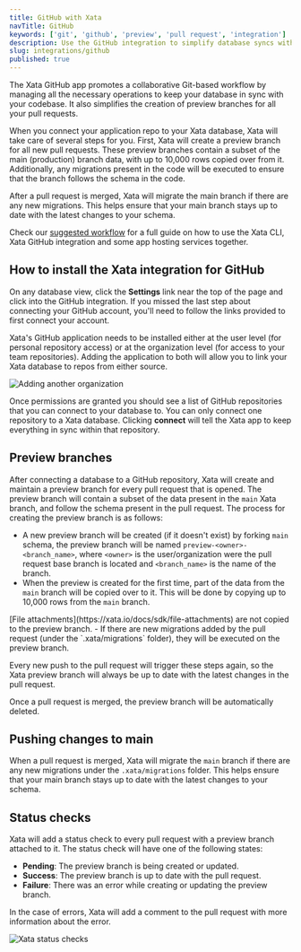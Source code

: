 ```yaml
---
title: GitHub with Xata
navTitle: GitHub
keywords: ['git', 'github', 'preview', 'pull request', 'integration']
description: Use the GitHub integration to simplify database syncs with codebase, migration, and status checks
slug: integrations/github
published: true
---
```


The Xata GitHub app promotes a collaborative Git-based workflow by managing all the necessary operations to keep your database in sync with your codebase. It also simplifies the creation of preview branches for all your pull requests.

When you connect your application repo to your Xata database, Xata will take care of several steps for you. First, Xata will create a preview branch for all new pull requests. These preview branches contain a subset of the main (production) branch data, with up to 10,000 rows copied over from it. Additionally, any migrations present in the code will be executed to ensure that the branch follows the schema in the code.

After a pull request is merged, Xata will migrate the main branch if there are any new migrations. This helps ensure that your main branch stays up to date with the latest changes to your schema.

Check our [suggested workflow](/docs/getting-started/workflow) for a full guide on how to use the Xata CLI, Xata GitHub integration and some app hosting services together.

## How to install the Xata integration for GitHub

On any database view, click the **Settings** link near the top of the page and click into the GitHub integration. If you missed the last step about connecting your GitHub account, you'll need to follow the links provided to first connect your account.

Xata's GitHub application needs to be installed either at the user level (for personal repository access) or at the organization level (for access to your team repositories). Adding the application to both will allow you to link your Xata database to repos from either source.

![Adding another organization](images/add-github-organization.png)

Once permissions are granted you should see a list of GitHub repositories that you can connect to your database to. You can only connect one repository to a Xata database. Clicking **connect** will tell the Xata app to keep everything in sync within that repository.

## Preview branches

After connecting a database to a GitHub repository, Xata will create and maintain a preview branch for every pull request that is opened. The preview branch will contain a subset of the data present in the `main` Xata branch, and follow the schema present in the pull request. The process for creating the preview branch is as follows:

- A new preview branch will be created (if it doesn't exist) by forking `main` schema, the preview branch will be named `preview-<owner>-<branch_name>`, where `<owner>` is the user/organization were the pull request base branch is located and `<branch_name>` is the name of the branch.
- When the preview is created for the first time, part of the data from the `main` branch will be copied over to it. This will be done by copying up to 10,000 rows from the `main` branch.
<Alert>
    [File attachments](https://xata.io/docs/sdk/file-attachments) are not copied to the preview branch.
</Alert>
- If there are new migrations added by the pull request (under the `.xata/migrations` folder), they will be executed on the preview branch.

Every new push to the pull request will trigger these steps again, so the Xata preview branch will always be up to date with the latest changes in the pull request.

Once a pull request is merged, the preview branch will be automatically deleted.

## Pushing changes to main

When a pull request is merged, Xata will migrate the `main` branch if there are any new migrations under the `.xata/migrations` folder. This helps ensure that your main branch stays up to date with the latest changes to your schema.

## Status checks

Xata will add a status check to every pull request with a preview branch attached to it. The status check will have one of the following states:

- **Pending**: The preview branch is being created or updated.
- **Success**: The preview branch is up to date with the pull request.
- **Failure**: There was an error while creating or updating the preview branch.

In the case of errors, Xata will add a comment to the pull request with more information about the error.

![Xata status checks](images/github-checks.png)
